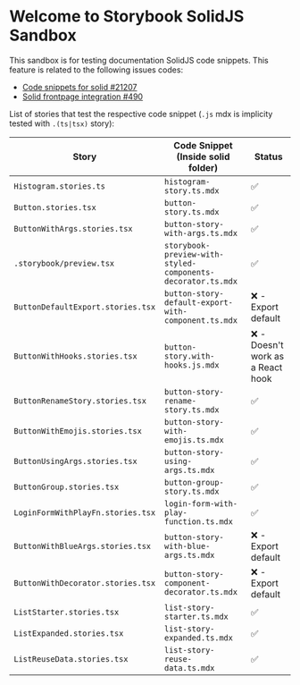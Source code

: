 
<Meta title="Introduction" />

# Welcome to Storybook SolidJS Sandbox

This sandbox is for testing documentation SolidJS code snippets. This feature is related to the following issues codes:

- [Code snippets for solid #21207](https://github.com/storybookjs/storybook/pull/21207)
- [Solid frontpage integration #490](https://github.com/storybookjs/frontpage/pull/490)

List of stories that test the respective code snippet
(<code>.js</code> mdx is implicity tested with <code>.(ts|tsx)</code> story):

<table>
  <thead>
    <tr>
      <th>Story</th>
      <th>Code Snippet (Inside solid folder)</th>
      <th>Status</th>
    </tr>
  </thead>
  <tbody>
    <tr>
      <td>
        <code>Histogram.stories.ts</code>
      </td>
      <td>
        <code>histogram-story.ts.mdx</code>
      </td>
      <td>✅</td>
    </tr>
    <tr>
      <td>
        <code>Button.stories.tsx</code>
      </td>
      <td>
        <code>button-story.ts.mdx</code>
      </td>
      <td>✅</td>
    </tr>
    <tr>
      <td>
        <code>ButtonWithArgs.stories.tsx</code>
      </td>
      <td>
        <code>button-story-with-args.ts.mdx</code>
      </td>
      <td>✅</td>
    </tr>
    <tr>
      <td>
        <code>.storybook/preview.tsx</code>
      </td>
      <td>
        <code>storybook-preview-with-styled-components-decorator.ts.mdx</code>
      </td>
      <td>✅</td>
    </tr>
    <tr>
      <td>
        <code>ButtonDefaultExport.stories.tsx</code>
      </td>
      <td>
        <code>button-story-default-export-with-component.ts.mdx</code>
      </td>
      <td>❌ - Export default</td>
    </tr>
    <tr>
      <td>
        <code>ButtonWithHooks.stories.tsx</code>
      </td>
      <td>
        <code>button-story.with-hooks.js.mdx</code>
      </td>
      <td>❌ - Doesn't work as a React hook</td>
    </tr>
    <tr>
      <td>
        <code>ButtonRenameStory.stories.tsx</code>
      </td>
      <td>
        <code>button-story-rename-story.ts.mdx</code>
      </td>
      <td>✅</td>
    </tr>
    <tr>
      <td>
        <code>ButtonWithEmojis.stories.tsx</code>
      </td>
      <td>
        <code>button-story-with-emojis.ts.mdx</code>
      </td>
      <td>✅</td>
    </tr>
    <tr>
      <td>
        <code>ButtonUsingArgs.stories.tsx</code>
      </td>
      <td>
        <code>button-story-using-args.ts.mdx</code>
      </td>
      <td>✅</td>
    </tr>
    <tr>
      <td>
        <code>ButtonGroup.stories.tsx</code>
      </td>
      <td>
        <code>button-group-story.ts.mdx</code>
      </td>
      <td>✅</td>
    </tr>
    <tr>
      <td>
        <code>LoginFormWithPlayFn.stories.tsx</code>
      </td>
      <td>
        <code>login-form-with-play-function.ts.mdx</code>
      </td>
      <td>✅</td>
    </tr>
    <tr>
      <td>
        <code>ButtonWithBlueArgs.stories.tsx</code>
      </td>
      <td>
        <code>button-story-with-blue-args.ts.mdx</code>
      </td>
      <td>❌ - Export default</td>
    </tr>
    <tr>
      <td>
        <code>ButtonWithDecorator.stories.tsx</code>
      </td>
      <td>
        <code>button-story-component-decorator.ts.mdx</code>
      </td>
      <td>❌ - Export default</td>
    </tr>
    <tr>
      <td>
        <code>ListStarter.stories.tsx</code>
      </td>
      <td>
        <code>list-story-starter.ts.mdx</code>
      </td>
      <td>✅</td>
    </tr>
    <tr>
      <td>
        <code>ListExpanded.stories.tsx</code>
      </td>
      <td>
        <code>list-story-expanded.ts.mdx</code>
      </td>
      <td>✅</td>
    </tr>
    <tr>
      <td>
        <code>ListReuseData.stories.tsx</code>
      </td>
      <td>
        <code>list-story-reuse-data.ts.mdx</code>
      </td>
      <td>✅</td>
    </tr>
  </tbody>
</table>
